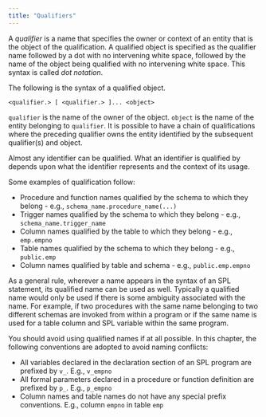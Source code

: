 ```yaml
---
title: "Qualifiers"
---
```


<div id="qualifiers" class="registered_link"></div>


A *qualifier* is a name that specifies the owner or context of an entity that is the object of the qualification. A qualified object is specified as the qualifier name followed by a dot with no intervening white space, followed by the name of the object being qualified with no intervening white space. This syntax is called *dot notation*.

The following is the syntax of a qualified object.

``` text
<qualifier.> [ <qualifier.> ]... <object>
```

`qualifier` is the name of the owner of the object. `object` is the name of the entity belonging to `qualifier`. It is possible to have a chain of qualifications where the preceding qualifier owns the entity identified by the subsequent qualifier(s) and object.

Almost any identifier can be qualified. What an identifier is qualified by depends upon what the identifier represents and the context of its usage.

Some examples of qualification follow:

  - Procedure and function names qualified by the schema to which they belong - e.g., `schema_name.procedure_name(...)`
  - Trigger names qualified by the schema to which they belong - e.g., `schema_name.trigger_name`
  - Column names qualified by the table to which they belong - e.g., `emp.empno`
  - Table names qualified by the schema to which they belong - e.g., `public.emp`
  - Column names qualified by table and schema - e.g., `public.emp.empno`

As a general rule, wherever a name appears in the syntax of an SPL statement, its qualified name can be used as well. Typically a qualified name would only be used if there is some ambiguity associated with the name. For example, if two procedures with the same name belonging to two different schemas are invoked from within a program or if the same name is used for a table column and SPL variable within the same program.

You should avoid using qualified names if at all possible. In this chapter, the following conventions are adopted to avoid naming conflicts:

  - All variables declared in the declaration section of an SPL program are prefixed by `v_`. E.g., `v_empno`
  - All formal parameters declared in a procedure or function definition are prefixed by `p_`. E.g., `p_empno`
  - Column names and table names do not have any special prefix conventions. E.g., column `empno` in table `emp`
